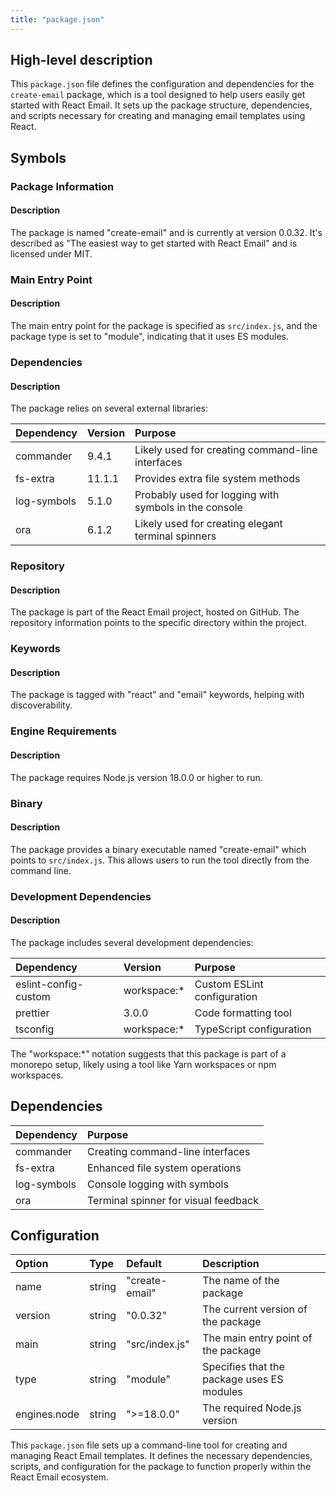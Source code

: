 ```yaml
---
title: "package.json"
---
```


## High-level description
This `package.json` file defines the configuration and dependencies for the `create-email` package, which is a tool designed to help users easily get started with React Email. It sets up the package structure, dependencies, and scripts necessary for creating and managing email templates using React.

## Symbols

### Package Information
#### Description
The package is named "create-email" and is currently at version 0.0.32. It's described as "The easiest way to get started with React Email" and is licensed under MIT.

### Main Entry Point
#### Description
The main entry point for the package is specified as `src/index.js`, and the package type is set to "module", indicating that it uses ES modules.

### Dependencies
#### Description
The package relies on several external libraries:

| Dependency | Version | Purpose |
|:-----------|:--------|:--------|
| commander | 9.4.1 | Likely used for creating command-line interfaces |
| fs-extra | 11.1.1 | Provides extra file system methods |
| log-symbols | 5.1.0 | Probably used for logging with symbols in the console |
| ora | 6.1.2 | Likely used for creating elegant terminal spinners |

### Repository
#### Description
The package is part of the React Email project, hosted on GitHub. The repository information points to the specific directory within the project.

### Keywords
#### Description
The package is tagged with "react" and "email" keywords, helping with discoverability.

### Engine Requirements
#### Description
The package requires Node.js version 18.0.0 or higher to run.

### Binary
#### Description
The package provides a binary executable named "create-email" which points to `src/index.js`. This allows users to run the tool directly from the command line.

### Development Dependencies
#### Description
The package includes several development dependencies:

| Dependency | Version | Purpose |
|:-----------|:--------|:--------|
| eslint-config-custom | workspace:* | Custom ESLint configuration |
| prettier | 3.0.0 | Code formatting tool |
| tsconfig | workspace:* | TypeScript configuration |

The "workspace:*" notation suggests that this package is part of a monorepo setup, likely using a tool like Yarn workspaces or npm workspaces.

## Dependencies
| Dependency | Purpose |
|:-----------|:--------|
| commander | Creating command-line interfaces |
| fs-extra | Enhanced file system operations |
| log-symbols | Console logging with symbols |
| ora | Terminal spinner for visual feedback |

## Configuration
| Option | Type | Default | Description |
|:-------|:-----|:--------|:------------|
| name | string | "create-email" | The name of the package |
| version | string | "0.0.32" | The current version of the package |
| main | string | "src/index.js" | The main entry point of the package |
| type | string | "module" | Specifies that the package uses ES modules |
| engines.node | string | "&gt;=18.0.0" | The required Node.js version |

This `package.json` file sets up a command-line tool for creating and managing React Email templates. It defines the necessary dependencies, scripts, and configuration for the package to function properly within the React Email ecosystem.